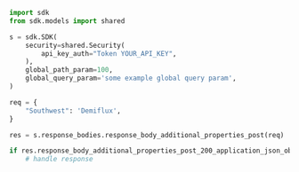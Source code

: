 ```python showLineNumbers copy filename="Response Body Additional Properties Post usage example"
import sdk
from sdk.models import shared

s = sdk.SDK(
    security=shared.Security(
        api_key_auth="Token YOUR_API_KEY",
    ),
    global_path_param=100,
    global_query_param='some example global query param',
)

req = {
    "Southwest": 'Demiflux',
}

res = s.response_bodies.response_body_additional_properties_post(req)

if res.response_body_additional_properties_post_200_application_json_object is not None:
    # handle response
```
